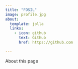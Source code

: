 ```yaml
---
title: "FOSIL"
image: profile.jpg
about:
  template: jolla
  links:
    - icon: github
      text: Github
      href: https://github.com

---
```


About this page
